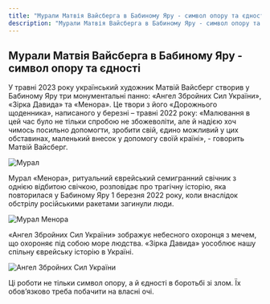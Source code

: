 ```yaml
---
title: "Мурали Матвія Вайсберга в Бабиному Яру - символ опору та єдності"
description: "Мурали Матвія Вайсберга в Бабиному Яру - символ опору та єдності"
---
```



## Мурали Матвія Вайсберга в Бабиному Яру - символ опору та єдності

У травні 2023 року український художник Матвій Вайсберг створив у Бабиному Яру три монументальні панно: «Ангел Збройних Сил України», «Зірка Давида» та «Менора». Це твори з його «Дорожнього щоденника», написаного у березні – травні 2022 року: «Малювання в цей час було не тільки спробою не збожеволіти, але й надією хоч чимось посильно допомогти, зробити свій, єдино можливий у цих обставинах, маленький внесок у допомогу своїй країні», - говорить Матвій Вайсберг.

<Image src="/assets/events/mural/01.webp" alt="Мурал" />

Мурал «Менора», ритуальний єврейський семигранний свічник з однією відбитою свічкою, розповідає про трагічну історію, яка повторилася у Бабиному Яру 1 березня 2022 року, коли внаслідок обстрілу російськими ракетами загинули люди.

<Image src="/assets/events/mural/02.webp" alt="Мурал Менора" />

«Ангел Збройних Сил України» зображує небесного охоронця з мечем, що охороняє під собою море людства. «Зірка Давида» уособлює нашу спільну єврейську історію в Україні.

<Image src="/assets/events/mural/03.webp" alt="Ангел Збройних Сил України" />

Ці роботи не тільки символ опору, а й єдності в боротьбі зі злом. Їх обов’язково треба побачити на власні очі.

